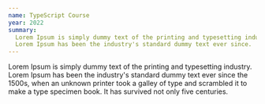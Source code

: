 ```yaml
---
name: TypeScript Course
year: 2022
summary:
  Lorem Ipsum is simply dummy text of the printing and typesetting industry.
  Lorem Ipsum has been the industry's standard dummy text ever since.
---
```


Lorem Ipsum is simply dummy text of the printing and typesetting industry. Lorem
Ipsum has been the industry's standard dummy text ever since the 1500s, when an
unknown printer took a galley of type and scrambled it to make a type specimen
book. It has survived not only five centuries.
